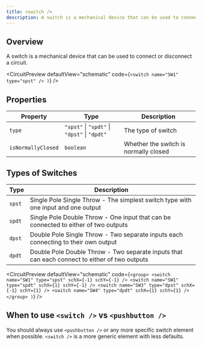 ```yaml
---
title: <switch />
description: A switch is a mechanical device that can be used to connect or disconnect a
---
```


## Overview

A switch is a mechanical device that can be used to connect or disconnect a
circuit.


<CircuitPreview
  defaultView="schematic"
  code={`
    <switch name="SW1" type="spst" />
  )
  `}
/>

## Properties

| Property | Type | Description |
| -------- | -------- | -------- |
| `type` | `"spst"` \| `"spdt"` \| `"dpst"` \| `"dpdt"` | The type of switch |
| `isNormallyClosed` | `boolean` | Whether the switch is normally closed |


## Types of Switches

| Type | Description |
| ---- | ----------- |
| `spst` | Single Pole Single Throw - The simplest switch type with one input and one output |
| `spdt` | Single Pole Double Throw - One input that can be connected to either of two outputs |
| `dpst` | Double Pole Single Throw - Two separate inputs each connecting to their own output |
| `dpdt` | Double Pole Double Throw - Two separate inputs that can each connect to either of two outputs |

<CircuitPreview
  defaultView="schematic"
  code={`
    <group>
      <switch name="SW1" type="spst" schX={-1} schY={-1} />
      <switch name="SW1" type="spdt" schX={1} schY={-1} />
      <switch name="SW3" type="dpst" schX={-1} schY={1} />
      <switch name="SW4" type="dpdt" schX={1} schY={1} />
    </group>
  )
  `}
/>


## When to use `<switch />` vs `<pushbutton />`

You should always use `<pushbutton />` or any more specific switch element
when possible. `<switch />` is a more generic element with less defaults.

